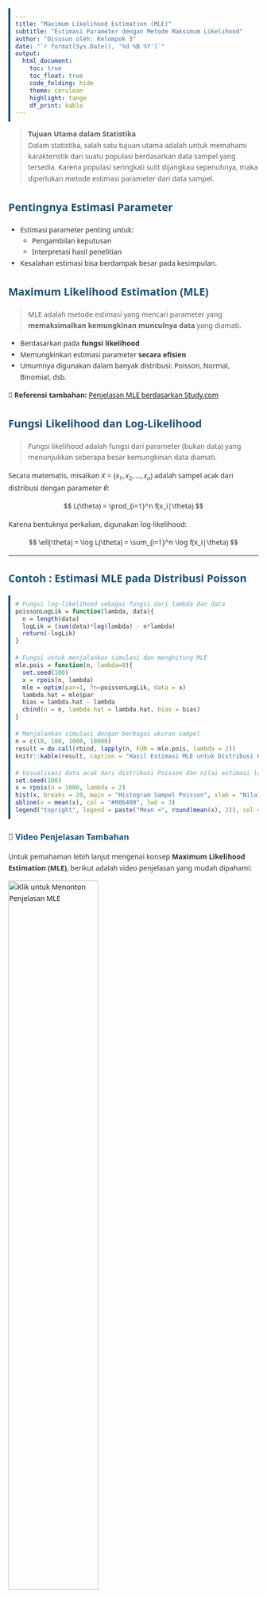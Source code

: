 ---
title: "Maximum Likelihood Estimation (MLE)"
subtitle: "Estimasi Parameter dengan Metode Maksimum Likelihood"
author: "Disusun oleh: Kelompok 3"
date: "`r format(Sys.Date(), '%d %B %Y')`"
output: 
  html_document:
    toc: true
    toc_float: true
    code_folding: hide
    theme: cerulean
    highlight: tango
    df_print: kable
---

<style>
body {
  font-family: 'Segoe UI', sans-serif;
  background-color: #fdfdfd;
  color: #333333;
  line-height: 1.6;
  padding: 20px;
}

h1, h2, h3 {
  color: #1b4f72;
}

code {
  background-color: #f5f5f5;
  padding: 2px 4px;
  border-radius: 4px;
}

pre {
  background-color: #f8f9f9;
  padding: 10px;
  border-left: 4px solid #1b4f72;
  overflow-x: auto;
}

table {
  border-collapse: collapse;
  width: 100%;
}

th, td {
  border: 1px solid #dddddd;
  text-align: center;
  padding: 8px;
}

th {
  background-color: #e9f7ef;
}
</style>

> **Tujuan Utama dalam Statistika**  
> Dalam statistika, salah satu tujuan utama adalah untuk memahami karakteristik dari suatu populasi berdasarkan data sampel yang tersedia. Karena populasi seringkali sulit dijangkau sepenuhnya, maka diperlukan metode estimasi parameter dari data sampel.

## Pentingnya Estimasi Parameter

- Estimasi parameter penting untuk:
  - Pengambilan keputusan
  - Interpretasi hasil penelitian
- Kesalahan estimasi bisa berdampak besar pada kesimpulan.

## Maximum Likelihood Estimation (MLE)

> MLE adalah metode estimasi yang mencari parameter yang **memaksimalkan kemungkinan munculnya data** yang diamati.

- Berdasarkan pada **fungsi likelihood**
- Memungkinkan estimasi parameter **secara efisien**
- Umumnya digunakan dalam banyak distribusi: Poisson, Normal, Binomial, dsb.

📌 **Referensi tambahan:** [Penjelasan MLE berdasarkan Study.com](https://study.com/learn/lesson/mle-likelihood-statistics.html)

## Fungsi Likelihood dan Log-Likelihood

> Fungsi likelihood adalah fungsi dari parameter (bukan data) yang menunjukkan seberapa besar kemungkinan data diamati.

Secara matematis, misalkan $X = (x_1, x_2, ..., x_n)$ adalah sampel acak dari distribusi dengan parameter $\theta$:

$$
L(\theta) = \prod_{i=1}^n f(x_i|\theta)
$$

Karena bentuknya perkalian, digunakan log-likelihood:

$$
\ell(\theta) = \log L(\theta) = \sum_{i=1}^n \log f(x_i|\theta)
$$

---

## Contoh : Estimasi MLE pada Distribusi Poisson

```{r poisson-mle-estimation, eval=TRUE, echo=TRUE, warning=FALSE, cache=FALSE}
# Fungsi log-likelihood sebagai fungsi dari lambda dan data
poissonLogLik = function(lambda, data){
  n = length(data)
  logLik = (sum(data)*log(lambda) - n*lambda)
  return(-logLik)
}

# Fungsi untuk menjalankan simulasi dan menghitung MLE
mle.pois = function(n, lambda=0){
  set.seed(100)
  x = rpois(n, lambda)
  mle = optim(par=1, fn=poissonLogLik, data = x)
  lambda.hat = mle$par
  bias = lambda.hat - lambda
  cbind(n = n, lambda.hat = lambda.hat, bias = bias)
}

# Menjalankan simulasi dengan berbagai ukuran sampel
n = c(10, 100, 1000, 10000)
result = do.call(rbind, lapply(n, FUN = mle.pois, lambda = 2))
knitr::kable(result, caption = "Hasil Estimasi MLE untuk Distribusi Poisson")

# Visualisasi data acak dari distribusi Poisson dan nilai estimasi lambda
set.seed(100)
x = rpois(n = 1000, lambda = 2)
hist(x, breaks = 20, main = "Histogram Sampel Poisson", xlab = "Nilai", col = "pink", border = "white")
abline(v = mean(x), col = "#006400", lwd = 3)
legend("topright", legend = paste("Mean ≈", round(mean(x), 2)), col = "#006400", lwd = 3)
```

### 🎥 Video Penjelasan Tambahan

Untuk pemahaman lebih lanjut mengenai konsep **Maximum Likelihood Estimation (MLE)**, berikut adalah video penjelasan yang mudah dipahami:

[![Klik untuk Menonton Penjelasan MLE](thumbnail.png){width=60%}](https://youtu.be/XepXtl9YKwc)

> 📌 *Sumber: YouTube – StatQuest with Josh Starmer*

---

## 📚 Daftar Pustaka

1. Study.com. (2023). *Statistical Estimation: Explanation & Overview*. Diakses dari: [https://study.com/academy/lesson/statistical-estimation-explanation-overview.html](https://study.com/academy/lesson/statistical-estimation-explanation-overview.html)

2. Study.com. (2023). *Maximum Likelihood Method | MLE Overview & Examples*. Diakses dari: [https://study.com/learn/lesson/mle-likelihood-statistics.html](https://study.com/learn/lesson/mle-likelihood-statistics.html)

3. YouTube – StatQuest with Josh Starmer. (2017). *Maximum Likelihood, clearly explained!!!* Diakses dari: [https://youtu.be/XepXtl9YKwc](https://youtu.be/XepXtl9YKwc)
